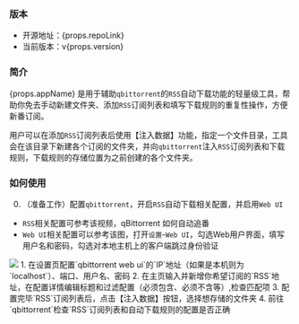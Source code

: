 
### 版本
- 开源地址：<Link href={props.repoLink} target="_blank">{props.repoLink}</Link>
- 当前版本：v{props.version}

### 简介
<Box component='span' color='error.main'>{props.appName}</Box> 是用于辅助`qbittorrent`的`RSS`自动下载功能的轻量级工具，帮助你免去手动新建文件夹、添加`RSS`订阅列表和填写下载规则的重复性操作，方便新番订阅。

用户可以在添加`RSS`订阅列表后使用【注入数据】功能，指定一个文件目录，工具会在该目录下新建各个订阅的文件夹，并向`qbittorrent`注入`RSS`订阅列表和下载规则，下载规则的存储位置为之前创建的各个文件夹。

### 如何使用
0. （准备工作）配置`qbittorrent`，开启`RSS`自动下载相关配置，并启用`Web UI`
- `RSS`相关配置可参考该视频，<Link href='https://www.bilibili.com/video/BV1Bx4y1V7M4' target="_blank">qBittorrent 如何自动追番</Link>
- `Web UI`相关配置可以参考该图，打开`设置`-`Web UI`，勾选Web用户界面，填写用户名和密码，勾选对本地主机上的客户端跳过身份验证
<img src={webuiConfigSrc} width={650}/>
1. 在设置页配置`qbittorrent web ui`的`IP`地址（如果是本机则为`localhost`）、端口、用户名、密码
2. 在主页输入并新增你希望订阅的`RSS`地址，在配置详情编辑标题和过滤配置（必须包含、必须不含等）,检查匹配项
3. 配置完毕`RSS`订阅列表后，点击【注入数据】按钮，选择想存储的文件夹
4. 前往`qbittorrent`检查`RSS`订阅列表和自动下载规则的配置是否正确
